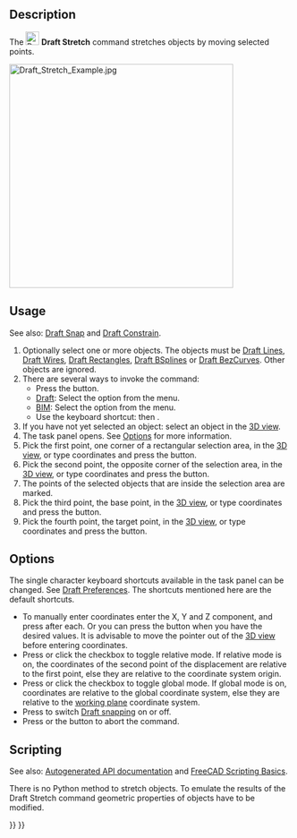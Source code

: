 <languages/>

{{Docnav
|[[Draft_Trimex|Trimex]]
|[[Draft_Clone|Clone]]
|[[Draft_Workbench|Draft]]
|IconL=Draft_Trimex.svg
|IconR=Draft_Clone.svg
|IconC=Workbench_Draft.svg
}}

<div class="mw-translate-fuzzy">
{{GuiCommand/es
|Name=Draft Stretch
|Name/es=Draft Stretch
|MenuLocation=Draft → Stretch
|Workbenches=[[Draft_Workbench/es|Draft]], [[Arch_Workbench/es|Arch]]
|SeeAlso=[[Draft Offset]]
}}
</div>

==Description== 

The [[Image:Draft_Stretch.svg|24px]] '''Draft Stretch''' command stretches objects by moving selected points.

[[Image:Draft_Stretch_Example.jpg|400px]]
{{Caption|Stretching three Draft Wires}}

==Usage== 

See also: [[Draft_Snap|Draft Snap]] and [[Draft_Constrain|Draft Constrain]].

# Optionally select one or more objects. The objects must be [[Draft_Line|Draft Lines]], [[Draft_Wire|Draft Wires]], [[Draft_Rectangle|Draft Rectangles]], [[Draft_BSpline|Draft BSplines]] or [[Draft_BezCurve|Draft BezCurves]]. Other objects are ignored.
# There are several ways to invoke the command:
#* Press the {{Button|[[Image:Draft_Stretch.svg|16px]] [[Draft_Stretch|Stretch]]}} button.
#* [[Draft_Workbench|Draft]]: Select the {{MenuCommand|Modification → [[Image:Draft_Stretch.svg|16px]] Stretch}} option from the menu.
#* [[BIM_Workbench|BIM]]: Select the {{MenuCommand|Modify → [[Image:Draft_Stretch.svg|16px]] Stretch}} option from the menu.
#* Use the keyboard shortcut: {{KEY|S}} then {{KEY|H}}.
# If you have not yet selected an object: select an object in the [[3D_view|3D view]].
# The {{MenuCommand|Stretch}} task panel opens. See [[#Options|Options]] for more information.
# Pick the first point, one corner of a rectangular selection area, in the [[3D_view|3D view]], or type coordinates and press the {{Button|[[Image:Draft_AddPoint.svg|16px]] Enter point}} button.
# Pick the second point, the opposite corner of the selection area, in the [[3D_view|3D view]], or type coordinates and press the {{Button|[[Image:Draft_AddPoint.svg|16px]] Enter point}} button.
# The points of the selected objects that are inside the selection area are marked.
# Pick the third point, the base point, in the [[3D_view|3D view]], or type coordinates and press the {{Button|[[Image:Draft_AddPoint.svg|16px]] Enter point}} button.
# Pick the fourth point, the target point, in the [[3D_view|3D view]], or type coordinates and press the {{Button|[[Image:Draft_AddPoint.svg|16px]] Enter point}} button.

==Options== 

The single character keyboard shortcuts available in the task panel can be changed. See [[Draft_Preferences|Draft Preferences]]. The shortcuts mentioned here are the default shortcuts.

* To manually enter coordinates enter the X, Y and Z component, and press {{KEY|Enter}} after each. Or you can press the {{Button|[[Image:Draft_AddPoint.svg|16px]] Enter point}} button when you have the desired values. It is advisable to move the pointer out of the [[3D_view|3D view]] before entering coordinates.
* Press {{KEY|R}} or click the {{MenuCommand|Relative}} checkbox to toggle relative mode. If relative mode is on, the coordinates of the second point of the displacement are relative to the first point, else they are relative to the coordinate system origin.
* Press {{KEY|G}} or click the {{MenuCommand|Global}} checkbox to toggle global mode. If global mode is on, coordinates are relative to the global coordinate system, else they are relative to the [[Draft_SelectPlane|working plane]] coordinate system.
* Press {{KEY|S}} to switch [[Draft_Snap|Draft snapping]] on or off.
* Press {{KEY|Esc}} or the {{Button|Close}} button to abort the command.

==Scripting==

See also: [https://freecad.github.io/SourceDoc/ Autogenerated API documentation] and [[FreeCAD Scripting Basics|FreeCAD Scripting Basics]].

There is no Python method to stretch objects. To emulate the results of the Draft Stretch command geometric properties of objects have to be modified.


{{Docnav
|[[Draft_Trimex|Trimex]]
|[[Draft_Clone|Clone]]
|[[Draft_Workbench|Draft]]
|IconL=Draft_Trimex.svg
|IconR=Draft_Clone.svg
|IconC=Workbench_Draft.svg
}}

{{Draft Tools navi{{#translation:}}}}
{{Userdocnavi{{#translation:}}}}
